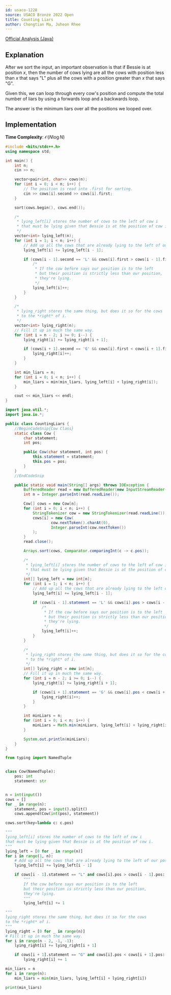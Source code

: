 ```yaml
---
id: usaco-1228
source: USACO Bronze 2022 Open
title: Counting Liars
author: Chongtian Ma, Juheon Rhee
---
```


[Official Analysis (Java)](http://www.usaco.org/current/data/sol_prob2_bronze_open22.html)

## Explanation

After we sort the input, an important observation is that if Bessie is at position $x$, then the number of cows lying are all the
cows with position less than $x$ that says "L" plus all the cows with a position greater than $x$ that says
"G".

Given this, we can loop through every cow's position and compute the total number
of liars by using a forwards loop and a backwards loop.

The answer is the minimum liars over all the positions we looped over.

## Implementation

**Time Complexity**: $\mathcal{O}(N \log N)$

<LanguageSection>
<CPPSection>

```cpp
#include <bits/stdc++.h>
using namespace std;

int main() {
	int n;
	cin >> n;

	vector<pair<int, char>> cows(n);
	for (int i = 0; i < n; i++) {
		// The position is read into .first for sorting.
		cin >> cows[i].second >> cows[i].first;
	}

	sort(cows.begin(), cows.end());

	/*
	 * lying_left[i] stores the number of cows to the left of cow i
	 * that must be lying given that Bessie is at the position of cow i.
	 */
	vector<int> lying_left(n);
	for (int i = 1; i < n; i++) {
		// Add up all the cows that are already lying to the left of our pos.
		lying_left[i] += lying_left[i - 1];

		if (cows[i - 1].second == 'L' && cows[i].first > cows[i - 1].first) {
			/*
			 * If the cow before says our position is to the left
			 * but their position is strictly less than our position,
			 * they're lying.
			 */
			lying_left[i]++;
		}
	}

	/*
	 * lying_right stores the same thing, but does it so for the cows
	 * to the *right* of i.
	 */
	vector<int> lying_right(n);
	// Fill it up in much the same way.
	for (int i = n - 2; i >= 0; i--) {
		lying_right[i] += lying_right[i + 1];

		if (cows[i + 1].second == 'G' && cows[i].first < cows[i + 1].first) {
			lying_right[i]++;
		}
	}

	int min_liars = n;
	for (int i = 0; i < n; i++) {
		min_liars = min(min_liars, lying_left[i] + lying_right[i]);
	}

	cout << min_liars << endl;
}
```

</CPPSection>
<JavaSection>

```java
import java.util.*;
import java.io.*;

public class CountingLiars {
	//BeginCodeSnip{Cow Class}
	static class Cow {
		char statement;
		int pos;

		public Cow(char statement, int pos) {
			this.statement = statement;
			this.pos = pos;
		}
	}
	//EndCodeSnip

	public static void main(String[] args) throws IOException {
		BufferedReader read = new BufferedReader(new InputStreamReader(System.in));
		int n = Integer.parseInt(read.readLine());

		Cow[] cows = new Cow[n];
		for (int i = 0; i < n; i++) {
			StringTokenizer cow = new StringTokenizer(read.readLine());
			cows[i] = new Cow(
					cow.nextToken().charAt(0),
					Integer.parseInt(cow.nextToken())
			);
		}
		read.close();

		Arrays.sort(cows, Comparator.comparingInt(c -> c.pos));

		/*
		 * lying_left[i] stores the number of cows to the left of cow i
		 * that must be lying given that Bessie is at the position of cow i.
		 */
		int[] lying_left = new int[n];
		for (int i = 1; i < n; i++) {
			// Add up all the cows that are already lying to the left of our pos.
			lying_left[i] += lying_left[i - 1];

			if (cows[i - 1].statement == 'L' && cows[i].pos > cows[i - 1].pos) {
				/*
				 * If the cow before says our position is to the left
				 * but their position is strictly less than our position,
				 * they're lying.
				 */
				lying_left[i]++;
			}
		}

		/*
		 * lying_right stores the same thing, but does it so for the cows
		 * to the *right* of i.
		 */
		int[] lying_right = new int[n];
		// Fill it up in much the same way.
		for (int i = n - 2; i >= 0; i--) {
			lying_right[i] += lying_right[i + 1];

			if (cows[i + 1].statement == 'G' && cows[i].pos < cows[i + 1].pos) {
				lying_right[i]++;
			}
		}

		int minLiars = n;
		for (int i = 0; i < n; i++) {
			minLiars = Math.min(minLiars, lying_left[i] + lying_right[i]);
		}

		System.out.println(minLiars);
	}
}
```

</JavaSection>
<PySection>

```py
from typing import NamedTuple


class Cow(NamedTuple):
	pos: int
	statement: str


n = int(input())
cows = []
for _ in range(n):
	statement, pos = input().split()
	cows.append(Cow(int(pos), statement))

cows.sort(key=lambda c: c.pos)

"""
lying_left[i] stores the number of cows to the left of cow i
that must be lying given that Bessie is at the position of cow i.
"""
lying_left = [0 for _ in range(n)]
for i in range(1, n):
	# Add up all the cows that are already lying to the left of our pos.
	lying_left[i] += lying_left[i - 1]

	if cows[i - 1].statement == "L" and cows[i].pos > cows[i - 1].pos:
		"""
		If the cow before says our position is to the left
		but their position is strictly less than our position,
		they're lying.
		"""
		lying_left[i] += 1

"""
lying_right stores the same thing, but does it so for the cows
to the *right* of i.
"""
lying_right = [0 for _ in range(n)]
# Fill it up in much the same way.
for i in range(n - 2, -1, -1):
	lying_right[i] += lying_right[i + 1]

	if cows[i + 1].statement == "G" and cows[i].pos < cows[i + 1].pos:
		lying_right[i] += 1

min_liars = n
for i in range(n):
	min_liars = min(min_liars, lying_left[i] + lying_right[i])

print(min_liars)
```

</PySection>
</LanguageSection>
